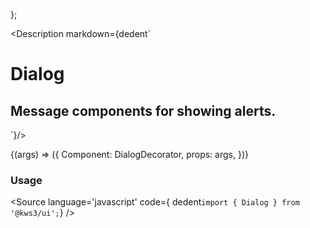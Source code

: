 
};

<Meta
  title="Helpers/Dialog"
  component={Dialog}
  args={args}
/>

<Description markdown={dedent`
# Dialog
## Message components for showing alerts.
`}/>

<Canvas>
  <Story
  name="Dialog"
  args={args}
  >
  {(args) => ({
    Component: DialogDecorator,
    props: args,
  })}
  </Story>
</Canvas>

<ArgsTable story="Dialog" />

### Usage
<Source
  language='javascript'
  code={ dedent`import { Dialog } from '@kws3/ui';`}
/>